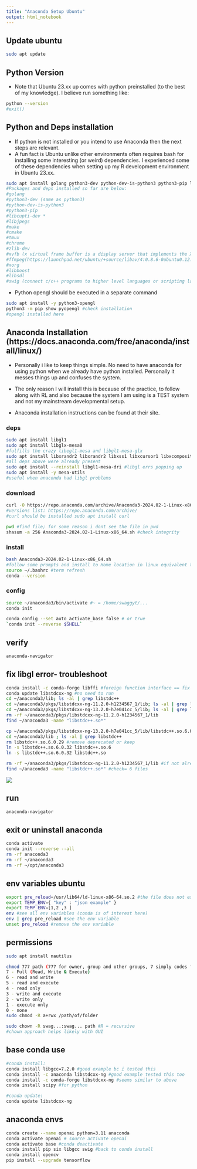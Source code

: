 ```yaml
---
title: "Anaconda Setup Ubuntu"
output: html_notebook
---
```


## Update ubuntu

```bash
sudo apt update
```

## Python Version 

- Note that Ubuntu 23.xx up comes with python preinstalled (to the best of my knowledge). I believe run something like:
```bash
python --version 
#exit()
```

## Python and Deps installation

- If python is not installed or you intend to use Anaconda then the next steps are relevant.
- A fun fact is Ubuntu unlike other environments often requires bash for installing some interesting (or weird) dependencies. I experienced some of these dependencies when setting up my R development environment in Ubuntu 23.xx.

```bash
sudo apt install golang python3-dev python-dev-is-python3 python3-pip libcupti-dev libjpeg-turbo8-dev libjpeg-dev make cmake tmux chromium-browser zlib1g-dev xvfb ffmpeg xorg-dev libboost-all-dev libsdl2-dev swig
#Packages and deps installed so far are below:
#golang
#python3-dev (same as python3)
#python-dev-is-python3
#python3-pip
#libcupti-dev *
#libjpegs
#make
#cmake
#tmux
#chrome
#zlib-dev
#xvfb (x virtual frame buffer is a display server that implements the X11 display protocol with no output shown)
#ffmpeg(https://launchpad.net/ubuntu/+source/libav/4:0.8.6-0ubuntu0.12.04.1; researched to see that the source file for libav builds this binary; the source was also downloaded in case)
#xorg
#libboost
#libsdl
#swig (connect c/c++ programs to higher level languages or scripting languages like python and also JS)
```

- Python opengl should be executed in a separate command
```bash
sudo apt install -y python3-opengl
python3 -m pip show pyopengl #check installation
#opengl installed here
```

## Anaconda Installation (https://docs.anaconda.com/free/anaconda/install/linux/)

- Personally i like to keep things simple. No need to have anaconda for using python when we already have python installed. Personally it messes things up and confuses the system.
- The only reason I will install this is because of the practice, to follow along with RL and also because the system I am using is a TEST system and not my mainstream developmental setup.

- Anaconda installation instructions can be found at their site.

### deps

```bash
sudo apt install libgl1
sudo apt install libglx-mesa0
#fulfills the crazy libegl1-mesa and libgl1-mesa-glx
sudo apt install libxrandr2 libxrandr2 libxss1 libxcursor1 libxcomposite1 libasound2 libxi6 libxtst6
#all deps above were already present
sudo apt install --reinstall libgl1-mesa-dri #libgl errs popping up
sudo apt install -y mesa-utils
#useful when anaconda had libgl problems
```

### download

```bash
curl -O https://repo.anaconda.com/archive/Anaconda3-2024.02-1-Linux-x86_64.sh
#versions list: https://repo.anaconda.com/archive/
#curl should be installed sudo apt install curl

pwd #find file; for some reason i dont see the file in pwd
shasum -a 256 Anaconda3-2024.02-1-Linux-x86_64.sh #check integrity
```


### install

```bash
bash Anaconda3-2024.02-1-Linux-x86_64.sh
#follow some prompts and install to Home location in linux equivalent to Documents in windows
source ~/.bashrc #term refresh
conda --version
```

### config 

```bash
source ~/anaconda3/bin/activate #~ = /home/swaggyt/...
conda init
```

```bash
conda config --set auto_activate_base false # or true
`conda init --reverse $SHELL`
```


## verify

```bash
anaconda-navigator
```

## fix libgl error- troubleshoot

```bash
conda install -c conda-forge libffi #foreign function interface == fix
conda update libstdcxx-ng #no need to run
cd ~/anaconda3/lib; ls -al | grep libstdc++
cd ~/anaconda3/pkgs/libstdcxx-ng-11.2.0-h1234567_1/lib; ls -al | grep libstdc++
cd ~/anaconda3/pkgs/libstdcxx-ng-13.2.0-h7e041cc_5/lib; ls -al | grep libstdc++ #from conda forge
rm -rf ~/anaconda3/pkgs/libstdcxx-ng-11.2.0-h1234567_1/lib
find ~/anaconda3 -name "libstdc++.so*"

cp ~/anaconda3/pkgs/libstdcxx-ng-13.2.0-h7e041cc_5/lib/libstdc++.so.6.0.32 ~/anaconda3/lib
cd ~/anaconda3/lib ; ls -al | grep libstdc++
rm libstdc++.so.6.0.29 #remove deprecated or keep
ln -s libstdc++.so.6.0.32 libstdc++.so.6
ln -s libstdc++.so.6.0.32 libstdc++.so

rm -rf ~/anaconda3/pkgs/libstdcxx-ng-11.2.0-h1234567_1/lib #if not already removed
find ~/anaconda3 -name "libstdc++.so*" #check= 6 files
```

![](libgl_fix.png)

## run

```bash
anaconda-navigator
```

## exit or uninstall anaconda

```bash
conda activate
conda init --reverse --all
rm -rf anaconda3
rm -rf ~/anaconda3
rm -rf ~/opt/anaconda3
```

## env variables ubuntu

```bash
export pre_reload=/usr/lib64/ld-linux-x86-64.so.2 #the file does not exist here for me but just a test
export TEMP_ENV={ "key" : "json example" } 
export TEMP_ENV=[1,2 ,3 ]
env #see all env variables (conda is of interest here)
env | grep pre_reload #see the env variable
unset pre_reload #remove the env variable
```


## permissions 

```bash
sudo apt install nautilus

chmod 777 path (777 for owner, group and other groups, 7 simply codes full permissions for rwx)
7 - Full (Read, Write & Execute)
6 - read and write
5 - read and execute
4 - read only
3 - write and execute
2 - write only
1 - execute only
0 - none 
sudo chmod -R a+rwx /path/of/folder

sudo chown -R swag...:swag... path #R = recursive
#chown approach helps likely with GUI
```

## base conda use

```bash
#conda install:
conda install libgcc=7.2.0 #good example bc i tested this
conda install -c anaconda libstdcxx-ng #good example tested this too
conda install -c conda-forge libstdcxx-ng #seems similar to above
conda install scipy #for python

#conda update:
conda update libstdcxx-ng
```

## anaconda envs

```bash
conda create --name openai python=3.11 anaconda
conda activate openai # source activate openai
conda activate base #conda deactivate
conda install pip six libgcc swig #back to conda install
conda install opencv
pip install --upgrade tensorflow
```


